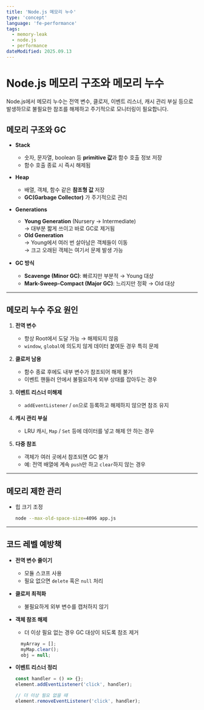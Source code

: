 ```yaml
---
title: 'Node.js 메모리 누수'
type: 'concept'
language: 'fe-performance'
tags:
  - memory-leak
  - node.js
  - performance
dateModified: 2025.09.13
---
```


# Node.js 메모리 구조와 메모리 누수

Node.js에서 메모리 누수는 전역 변수, 클로저, 이벤트 리스너, 캐시 관리 부실 등으로 발생하므로 불필요한 참조를 해제하고 주기적으로 모니터링이 필요합니다.

## 메모리 구조와 GC
- **Stack**
  - 숫자, 문자열, boolean 등 **primitive 값**과 함수 호출 정보 저장
  - 함수 호출 종료 시 즉시 해제됨  

- **Heap**
  - 배열, 객체, 함수 같은 **참조형 값** 저장
  - **GC(Garbage Collector)** 가 주기적으로 관리  

- **Generations**
  - **Young Generation** (Nursery → Intermediate)  
    → 대부분 짧게 쓰이고 바로 GC로 제거됨  
  - **Old Generation**  
    → Young에서 여러 번 살아남은 객체들이 이동  
    → 크고 오래된 객체는 여기서 문제 발생 가능  

- **GC 방식**
  - **Scavenge (Minor GC)**: 빠르지만 부분적 → Young 대상  
  - **Mark-Sweep-Compact (Major GC)**: 느리지만 정확 → Old 대상  

---

## 메모리 누수 주요 원인
1. **전역 변수**  
   - 항상 Root에서 도달 가능 → 해제되지 않음  
   - `window`, `global`에 의도치 않게 데이터 붙여둔 경우 특히 문제  

2. **클로저 남용**  
   - 함수 종료 후에도 내부 변수가 참조되어 해제 불가  
   - 이벤트 핸들러 안에서 불필요하게 외부 상태를 잡아두는 경우  

3. **이벤트 리스너 미해제**  
   - `addEventListener` / `on`으로 등록하고 해제하지 않으면 참조 유지  

4. **캐시 관리 부실**  
   - LRU 캐시, `Map` / `Set` 등에 데이터를 넣고 해제 안 하는 경우  

5. **다중 참조**  
   - 객체가 여러 곳에서 참조되면 GC 불가  
   - 예: 전역 배열에 계속 `push`만 하고 `clear`하지 않는 경우  

---

## 메모리 제한 관리
- 힙 크기 조정  
  ```bash
  node --max-old-space-size=4096 app.js
  ```
  
---
## 코드 레벨 예방책

- **전역 변수 줄이기**  
  - 모듈 스코프 사용  
  - 필요 없으면 `delete` 혹은 `null` 처리  

- **클로저 최적화**  
  - 불필요하게 외부 변수를 캡처하지 않기  

- **객체 참조 해제**  
  - 더 이상 필요 없는 경우 GC 대상이 되도록 참조 제거  
  ```js
    myArray = [];
    myMap.clear();
    obj = null;
  ```

- **이벤트 리스너 정리**  
  ```js
  const handler = () => {};
  element.addEventListener('click', handler);

  // 더 이상 필요 없을 때
  element.removeEventListener('click', handler);
  ```